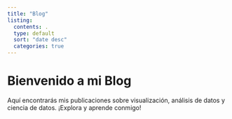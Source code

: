 ```yaml
---
title: "Blog"
listing:
  contents: .
  type: default
  sort: "date desc"
  categories: true
---
```


# Bienvenido a mi Blog

Aquí encontrarás mis publicaciones sobre visualización, análisis de datos y ciencia de datos. ¡Explora y aprende conmigo!
